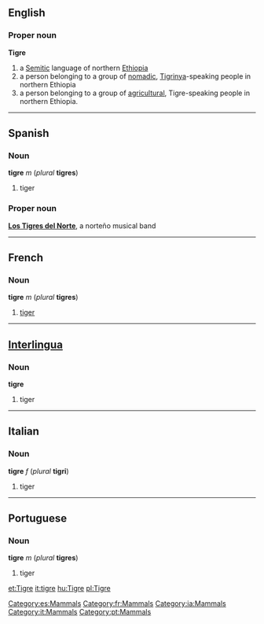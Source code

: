 ==English==
===Proper noun===
'''Tigre'''

#a [[Semitic]] language of northern [[Ethiopia]]
#a person belonging to a group of [[nomad]]ic, [[Tigrinya]]-speaking people in northern Ethiopia
#a person belonging to a group of [[agricultural]], Tigre-speaking people in northern Ethiopia.

----
==Spanish==
[[Category:es:Mammals]]

===Noun===
'''tigre''' ''m'' (''plural'' '''tigres''')

#tiger

===Proper noun===
'''[[Los Tigres del Norte]]''', a norteño musical band

----
==French==
[[Category:fr:Mammals]]

===Noun===
'''tigre''' ''m'' (''plural'' '''tigres''')

#[[tiger]]

----
==[[Interlingua]]==
[[Category:ia:Mammals]]

===Noun===
'''tigre'''

#tiger

----
==Italian==
[[Category:it:Mammals]]

===Noun===
'''tigre''' ''f'' (''plural'' '''tigri''')

#tiger

----
==Portuguese==
[[Category:pt:Mammals]]

===Noun===
'''tigre''' ''m'' (''plural'' '''tigres''')

#tiger


[[et:Tigre]]
[[it:tigre]]
[[hu:Tigre]]
[[pl:Tigre]]